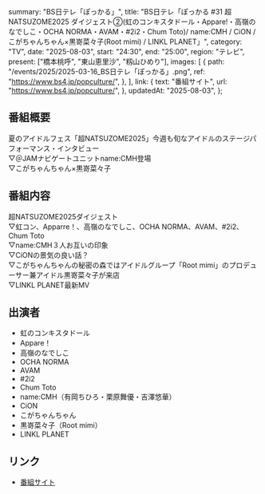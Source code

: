   summary: "BS日テレ「ぽっかる」",
  title:
    "BS日テレ「ぽっかる #31 超NATSUZOME2025 ダイジェスト②(虹のコンキスタドール・Appare!・高嶺のなでしこ・OCHA NORMA・AVAM・#2i2・Chum Toto)/ name:CMH / CiON / こがちゃんちゃん×黒嵜菜々子(Root mimi) / LINKL PLANET」",
  category: "TV",
  date: "2025-08-03",
  start: "24:30",
  end: "25:00",
  region: "テレビ",
  present: ["橋本桃呼", "東山恵里沙", "籾山ひめり"],
  images: [
    {
      path: "/events/2025/2025-03-16_BS日テレ「ぽっかる」.png",
      ref: "https://www.bs4.jp/popculture/",
    },
  ],
  link: {
    text: "番組サイト",
    url: "https://www.bs4.jp/popculture/",
  },
  updatedAt: "2025-08-03",
};

## 番組概要

夏のアイドルフェス「超NATSUZOME2025」今週も旬なアイドルのステージパフォーマンス・インタビュー<br/>
▽＠JAMナビゲートユニットname:CMH登場<br/>
▽こがちゃんちゃん×黒嵜菜々子

## 番組内容

超NATSUZOME2025ダイジェスト<br/>
▽虹コン、Apparre！、高嶺のなでしこ、OCHA NORMA、AVAM、#2i2、Chum Toto<br/>
▽name:CMH３人お互いの印象<br/>
▽CiONの景気の良い話？<br/>
▽こがちゃんちゃんの秘密の森ではアイドルグループ「Root mimi」のプロデューサー兼アイドル黒嵜菜々子が来店<br/>
▽LINKL PLANET最新MV

## 出演者

- 虹のコンキスタドール
- Appare！
- 高嶺のなでしこ
- OCHA NORMA
- AVAM
- #2i2
- Chum Toto
- name:CMH（有岡ちひろ・栗原舞優・吉澤悠華）
- CiON
- こがちゃんちゃん
- 黒嵜菜々子（Root mimi）
- LINKL PLANET

## リンク

- [番組サイト](https://www.bs4.jp/popculture/)

